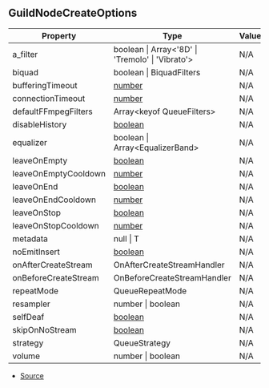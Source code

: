 ## GuildNodeCreateOptions

| Property | Type | Value |
| ----------- | ----------- | ----------- |
| a_filter | boolean \| Array\<'8D' \| 'Tremolo' \| 'Vibrato'> | N/A |
| biquad | boolean \| BiquadFilters | N/A |
| bufferingTimeout | [number](https://developer.mozilla.org/en-US/docs/Web/JavaScript/Reference/Global_Objects/Number) | N/A |
| connectionTimeout | [number](https://developer.mozilla.org/en-US/docs/Web/JavaScript/Reference/Global_Objects/Number) | N/A |
| defaultFFmpegFilters | Array\<keyof QueueFilters> | N/A |
| disableHistory | [boolean](https://developer.mozilla.org/en-US/docs/Web/JavaScript/Reference/Global_Objects/Boolean) | N/A |
| equalizer | boolean \| Array\<EqualizerBand> | N/A |
| leaveOnEmpty | [boolean](https://developer.mozilla.org/en-US/docs/Web/JavaScript/Reference/Global_Objects/Boolean) | N/A |
| leaveOnEmptyCooldown | [number](https://developer.mozilla.org/en-US/docs/Web/JavaScript/Reference/Global_Objects/Number) | N/A |
| leaveOnEnd | [boolean](https://developer.mozilla.org/en-US/docs/Web/JavaScript/Reference/Global_Objects/Boolean) | N/A |
| leaveOnEndCooldown | [number](https://developer.mozilla.org/en-US/docs/Web/JavaScript/Reference/Global_Objects/Number) | N/A |
| leaveOnStop | [boolean](https://developer.mozilla.org/en-US/docs/Web/JavaScript/Reference/Global_Objects/Boolean) | N/A |
| leaveOnStopCooldown | [number](https://developer.mozilla.org/en-US/docs/Web/JavaScript/Reference/Global_Objects/Number) | N/A |
| metadata | null \| T | N/A |
| noEmitInsert | [boolean](https://developer.mozilla.org/en-US/docs/Web/JavaScript/Reference/Global_Objects/Boolean) | N/A |
| onAfterCreateStream | OnAfterCreateStreamHandler | N/A |
| onBeforeCreateStream | OnBeforeCreateStreamHandler | N/A |
| repeatMode | QueueRepeatMode | N/A |
| resampler | number \| boolean | N/A |
| selfDeaf | [boolean](https://developer.mozilla.org/en-US/docs/Web/JavaScript/Reference/Global_Objects/Boolean) | N/A |
| skipOnNoStream | [boolean](https://developer.mozilla.org/en-US/docs/Web/JavaScript/Reference/Global_Objects/Boolean) | N/A |
| strategy | QueueStrategy | N/A |
| volume | number \| boolean | N/A |


- [Source](https://github.com/Androz2091/discord-player/blob/cb6c009/packages/discord-player/src/Structures/GuildNodeManager.ts#L9)